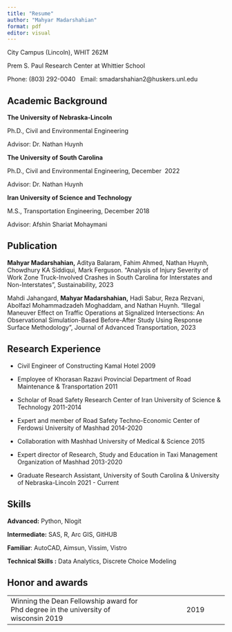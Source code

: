 ```yaml
---
title: "Resume"
author: "Mahyar Madarshahian"
format: pdf
editor: visual
---
```


City Campus (Lincoln), WHIT 262M

Prem S. Paul Research Center at Whittier School

Phone: (803) 292-0040   Email: smadarshahian2\@huskers.unl.edu

## Academic Background

**The University of Nebraska-Lincoln**

Ph.D., Civil and Environmental Engineering

Advisor: Dr. Nathan Huynh

**The University of South Carolina**

Ph.D., Civil and Environmental Engineering, December  2022

Advisor: Dr. Nathan Huynh

**Iran University of Science and Technology**

M.S., Transportation Engineering, December 2018

Advisor: Afshin Shariat Mohaymani

## Publication 

**Mahyar Madarshahian,** Aditya Balaram, Fahim Ahmed, Nathan Huynh, Chowdhury KA Siddiqui, Mark Ferguson. "Analysis of Injury Severity of Work Zone Truck-Involved Crashes in South Carolina for Interstates and Non-Interstates", Sustainability, 2023

Mahdi Jahangard, **Mahyar Madarshahian,** Hadi Sabur, Reza Rezvani, Abolfazl Mohammadzadeh Moghaddam, and Nathan Huynh. "Illegal Maneuver Effect on Traffic Operations at Signalized Intersections: An Observational Simulation-Based Before-After Study Using Response Surface Methodology", Journal of Advanced Transportation, 2023

## **Research Experience**

-   Civil Engineer of Constructing Kamal Hotel 2009

-   Employee of Khorasan Razavi Provincial Department of Road Maintenance & Transportation 2011

-   Scholar of Road Safety Research Center of Iran University of Science & Technology 2011-2014

-   Expert and member of Road Safety Techno-Economic Center of Ferdowsi University of Mashhad 2014-2020

-   Collaboration with Mashhad University of Medical & Science 2015

-   Expert director of Research, Study and Education in Taxi Management Organization of Mashhad 2013-2020

-   Graduate Research Assistant, University of South Carolina & University of Nebraska-Lincoln 2021 - Current

## Skills

**Advanced:** Python, Nlogit

**Intermediate:** SAS, R, Arc GIS, GitHUB

**Familiar**: AutoCAD, Aimsun, Vissim, Vistro

**Technical Skills :** Data Analytics, Discrete Choice Modeling

## Honor and awards

|                                                                                      |     |      |
|--------------------------------------------|--------------|--------------|
| Winning the Dean Fellowship award for Phd degree in the university of wisconsin 2019 |     | 2019 |
